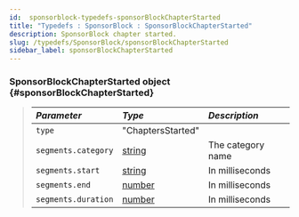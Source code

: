 ```yaml
---
id:  sponsorblock-typedefs-sponsorBlockChapterStarted
title: "Typedefs : SponsorBlock : SponsorBlockChapterStarted"
description: SponsorBlock chapter started.
slug: /typedefs/SponsorBlock/sponsorBlockChapterStarted
sidebar_label: sponsorBlockChapterStarted
---
```



### SponsorBlockChapterStarted <span className="info badge">object</span> {#sponsorBlockChapterStarted}

> | <i className="fa-solid fa-hashtag"/> Parameter | <i className="fa-solid fa-font"/> Type                                                            | <i className="fa-solid fa-list"/> Description |
> | :--------------------------------------------- | :------------------------------------------------------------------------------------------------ | :-------------------------------------------- |
> | `type`                                         | "ChaptersStarted"                                                                                 |                                               |
> | `segments.category`                            | [string](https://developer.mozilla.org/en-US/docs/Web/JavaScript/Reference/Global_Objects/String) | The category name                             |
> | `segments.start`                               | [string](https://developer.mozilla.org/en-US/docs/Web/JavaScript/Reference/Global_Objects/String) | In milliseconds                               |
> | `segments.end`                                 | [number](https://developer.mozilla.org/en-US/docs/Web/JavaScript/Reference/Global_Objects/Number) | In milliseconds                               |
> | `segments.duration`                            | [number](https://developer.mozilla.org/en-US/docs/Web/JavaScript/Reference/Global_Objects/Number) | In milliseconds                               |